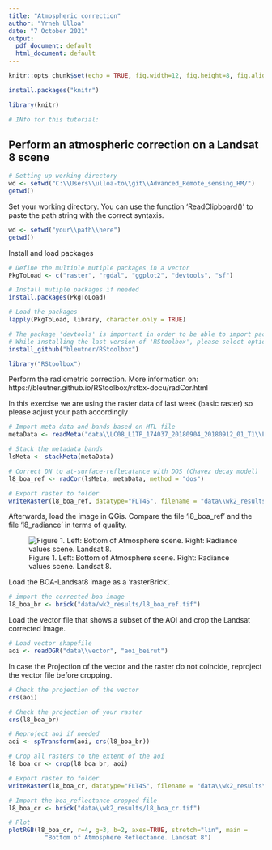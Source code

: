 ```yaml
---
title: "Atmospheric correction"
author: "Yrneh Ulloa"
date: "7 October 2021"
output:
  pdf_document: default
  html_document: default
---
```

```r
knitr::opts_chunk$set(echo = TRUE, fig.width=12, fig.height=8, fig.align="center", warning=FALSE, message=FALSE)
```

```r
install.packages("knitr")
```

```r
library(knitr)
```

```r
# INfo for this tutorial: 
```

## Perform an atmospheric correction on a Landsat 8 scene ##

```r
# Setting up working directory
wd <- setwd("C:\\Users\\ulloa-to\\git\\Advanced_Remote_sensing_HM/")
getwd()
```

Set your working directory. You can use the function 'ReadClipboard()' to paste the path string with the correct syntaxis.

```r
wd <- setwd("your\\path\\here")
getwd()
```

Install and load packages

```r
# Define the multiple mutiple packages in a vector
PkgToLoad <- c("raster", "rgdal", "ggplot2", "devtools", "sf")
```

```r
# Install mutiple packages if needed
install.packages(PkgToLoad)
```

```r
# Load the packages
lapply(PkgToLoad, library, character.only = TRUE)
```


```r
# The package 'devtools' is important in order to be able to import packages directly from the Github repository
# While installing the last version of 'RStoolbox', please select option Nr:3 or 'None'. This way no package will be updated
install_github("bleutner/RStoolbox")
```

```r
library("RStoolbox")
```

Perform the radiometric correction. More information on: https://bleutner.github.io/RStoolbox/rstbx-docu/radCor.html


In this exercise we are using the raster data of last week (basic raster) so please adjust your path accordingly

```r
# Import meta-data and bands based on MTL file
metaData <- readMeta("data\\LC08_L1TP_174037_20180904_20180912_01_T1\\LC08_L1TP_174037_20180904_20180912_01_T1_MTL.txt")

# Stack the metadata bands
lsMeta <- stackMeta(metaData)

# Correct DN to at-surface-reflecatance with DOS (Chavez decay model)
l8_boa_ref <- radCor(lsMeta, metaData, method = "dos")

# Export raster to folder
writeRaster(l8_boa_ref, datatype="FLT4S", filename = "data\\wk2_results\\l8_boa_ref.tif", format = "GTiff", overwrite=TRUE)
```

Afterwards, load the image in QGis. Compare the file 'l8_boa_ref' and the file 'l8_radiance' in terms of quality. 

![Figure 1. Left: Bottom of Atmosphere scene. Right: Radiance values scene. Landsat 8. ](C:\\Users\\ulloa-to\\git\\Advanced_Remote_sensing_HM\\images\\radiance_boa_l8.png)

Load the BOA-Landsat8 image as a 'rasterBrick'.

```r
# import the corrected boa image
l8_boa_br <- brick("data/wk2_results/l8_boa_ref.tif")
```

Load the vector file that shows a subset of the AOI and crop the Landsat corrected image. 

```r
# Load vector shapefile
aoi <- readOGR("data\\vector", "aoi_beirut")
```

In case the Projection of the vector and the raster do not coincide, reproject the vector file before cropping. 
```r
# Check the projection of the vector
crs(aoi)

# Check the projection of your raster
crs(l8_boa_br)

# Reproject aoi if needed
aoi <- spTransform(aoi, crs(l8_boa_br))

# Crop all rasters to the extent of the aoi
l8_boa_cr <- crop(l8_boa_br, aoi)

# Export raster to folder
writeRaster(l8_boa_cr, datatype="FLT4S", filename = "data\\wk2_results\\l8_boa_cr.tif", format = "GTiff", overwrite=TRUE)

```

```r
# Import the boa_reflectance cropped file
l8_boa_cr <- brick("data\\wk2_results/l8_boa_cr.tif")
```

```r
# Plot
plotRGB(l8_boa_cr, r=4, g=3, b=2, axes=TRUE, stretch="lin", main = 
          "Bottom of Atmosphere Reflectance. Landsat 8")
```

